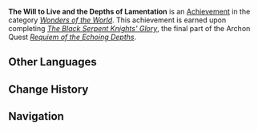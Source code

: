 {{Achievement Infobox
|title        = 
|id           = 84063
|order id     = 5042
|category     = Wonders of the World
|description  = Complete "[[Requiem of the Echoing Depths]]"
|requirements = 
|primogems    = 10
|tracking     = 
|hidden       = 1
|quest        = Requiem of the Echoing Depths
|type         = Quest
}}
'''The Will to Live and the Depths of Lamentation''' is an [[Achievement]] in the category ''[[Wonders of the World]]''. This achievement is earned upon completing ''[[The Black Serpent Knights' Glory]]'', the final part of the Archon Quest ''[[Requiem of the Echoing Depths]]''.
<!--
==Trivia==

==Video Guides==
{{EVT
|video1   = 
|caption1 = 
}}
-->
==Other Languages==
{{Other Languages|default_hidden=1
|en      = May Glory Go With You
|zhs     = 愿荣光同在
|zhs_rm  = Yuàn Róngguāng Tóngzài
|zht     = 願榮光同在
|zht_rm  = Yuàn Róngguāng Tóngzài
|ja      = 栄光と共に
|ja_rm   = Eikou to Tomo ni
|ko      = 영광과 함께하길
|ko_rm   = Yeonggwang-gwa Hamkkehagil
|es      = Que la gloria te acompañe
|fr      = Que la gloire vous accompagne
|ru      = Да пребудет с тобой слава
|th      = ขอความรุ่งโรจน์จงสถิตอยู่กับท่าน
|th_rm   = 
|vi      = Nguyện Vinh Quang Trường Tồn
|de      = Möge der Ruhm mit dir sein!
|id      = Kemuliaan Selalu Menyertaimu!
|pt      = Que a Glória te Acompanhe
}}

==Change History==
{{Change History|2.6}}
<!--
==References==
{{Reflist}}
-->
==Navigation==
{{Achievement Navbox|Wonders of the World|Quest}}